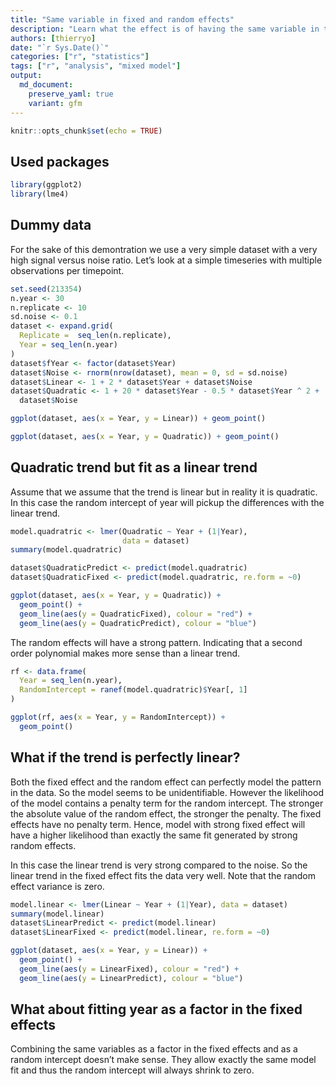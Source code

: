 ```yaml
---
title: "Same variable in fixed and random effects"
description: "Learn what the effect is of having the same variable in the fixed and random part of a mixed model."
authors: [thierryo]
date: "`r Sys.Date()`"
categories: ["r", "statistics"]
tags: ["r", "analysis", "mixed model"]
output: 
  md_document:
    preserve_yaml: true
    variant: gfm
---
```


```r
knitr::opts_chunk$set(echo = TRUE)
```

## Used packages

```r
library(ggplot2)
library(lme4)
```

## Dummy data

For the sake of this demontration we use a very simple dataset with a very high signal versus noise ratio. 
Let's look at a simple timeseries with multiple observations per timepoint.

```r
set.seed(213354)
n.year <- 30
n.replicate <- 10
sd.noise <- 0.1
dataset <- expand.grid(
  Replicate =  seq_len(n.replicate),
  Year = seq_len(n.year)
)
dataset$fYear <- factor(dataset$Year)
dataset$Noise <- rnorm(nrow(dataset), mean = 0, sd = sd.noise)
dataset$Linear <- 1 + 2 * dataset$Year + dataset$Noise
dataset$Quadratic <- 1 + 20 * dataset$Year - 0.5 * dataset$Year ^ 2 + 
  dataset$Noise
```


```r
ggplot(dataset, aes(x = Year, y = Linear)) + geom_point()
```


```r
ggplot(dataset, aes(x = Year, y = Quadratic)) + geom_point()
```


## Quadratic trend but fit as a linear trend

Assume that we assume that the trend is linear but in reality it is quadratic. 
In this case the random intercept of year will pickup the differences with the linear trend.

```r
model.quadratric <- lmer(Quadratic ~ Year + (1|Year), 
                         data = dataset)
summary(model.quadratric)
```


```r
dataset$QuadraticPredict <- predict(model.quadratric)
dataset$QuadraticFixed <- predict(model.quadratric, re.form = ~0)
```


```r
ggplot(dataset, aes(x = Year, y = Quadratic)) + 
  geom_point() + 
  geom_line(aes(y = QuadraticFixed), colour = "red") + 
  geom_line(aes(y = QuadraticPredict), colour = "blue")
```


The random effects will have a strong pattern. 
Indicating that a second order polynomial makes more sense than a linear trend.

```r
rf <- data.frame(
  Year = seq_len(n.year),
  RandomIntercept = ranef(model.quadratric)$Year[, 1]
)
```


```r
ggplot(rf, aes(x = Year, y = RandomIntercept)) + 
  geom_point()
```

## What if the trend is perfectly linear?

Both the fixed effect and the random effect can perfectly model the pattern in the data. 
So the model seems to be unidentifiable. 
However the likelihood of the model contains a penalty term for the random intercept. 
The stronger the absolute value of the random effect, the stronger the penalty. 
The fixed effects have no penalty term. 
Hence, model with strong fixed effect will have a higher likelihood than exactly the same fit generated by strong random effects.

In this case the linear trend is very strong compared to the noise. 
So the linear trend in the fixed effect fits the data very well. 
Note that the random effect variance is zero.

```r
model.linear <- lmer(Linear ~ Year + (1|Year), data = dataset)
summary(model.linear)
dataset$LinearPredict <- predict(model.linear)
dataset$LinearFixed <- predict(model.linear, re.form = ~0)
```


```r
ggplot(dataset, aes(x = Year, y = Linear)) + 
  geom_point() + 
  geom_line(aes(y = LinearFixed), colour = "red") + 
  geom_line(aes(y = LinearPredict), colour = "blue")
```

## What about fitting year as a factor in the fixed effects

Combining the same variables as a factor in the fixed effects and as a random intercept doesn't make sense. 
They allow exactly the same model fit and thus the random intercept will always shrink to zero.
